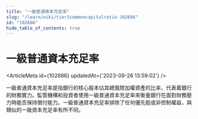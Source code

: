 ```yaml
---
title: "一級普通資本充足率"
slug: "/learn/wiki/tier1commoncapitalratio-102686"
id: "102686"
hide_table_of_contents: true
---
```



# 一級普通資本充足率

<ArticleMeta id={102686} updatedAt={'2023-09-26 13:59:02'} />
<div className='border-solid border-b border-t-0 my-4 border-[var(--ifm-color-gray-300)]' />

一級普通資本充足率是指銀行的核心股本佔其總風險加權資產的比率，代表着銀行的財務實力。監管機構和投資者使用一級普通資本充足率來衡量銀行在面對財務壓力時能否保持償付能力。一級普通資本充足率排除了任何優先股或非控制權益，與類似的一級資本充足率有所不同。
